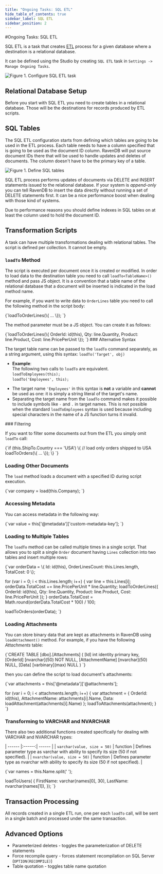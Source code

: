 ```yaml
---
title: "Ongoing Tasks: SQL ETL"
hide_table_of_contents: true
sidebar_label: SQL ETL
sidebar_position: 2
---
```



#Ongoing Tasks: SQL ETL

SQL ETL is a task that creates [ETL](../../../server/ongoing-tasks/etl/basics.mdx) process for a given database where a destination is a relational database.

It can be defined using the Studio by creating `SQL ETL` task in `Settings -> Manage Ongoing Tasks`.

![Figure 1. Configure SQL ETL task](./assets/sql-etl-setup.png)

## Relational Database Setup

Before you start with SQL ETL you need to create tables in a relational database. Those will be the destinations for records produced by ETL scripts.



## SQL Tables

The SQL ETL configuration starts from defining which tables are going to be used in the ETL process. Each table needs to have a column specified that
is going to be used as the document ID column. RavenDB will put source document IDs there that will be used to handle updates and deletes of documents. 
The column doesn't have to be the primary key of a table.

![Figure 1. Define SQL tables](./assets/sql-etl-tables.png)

<Admonition type="info" title="Insert only" id="insert-only" href="#insert-only">

SQL ETL process performs updates of documents via DELETE and INSERT statements issued to the relational database. If your system is _append-only_ you can tell RavenDB to
insert the data directly without running a set of DELETE statements first. It can be a nice performance boost when dealing with those kind of systems.

</Admonition>

<Admonition type="warning" title="Indexes" id="indexes" href="#indexes">
Due to performance reasons you should define indexes in SQL tables on at least the column used to hold the document ID.
</Admonition>



## Transformation Scripts

A task can have multiple transformations dealing with relational tables. The script is defined per collection. It cannot be empty.

### `loadTo` Method

The script is executed per document once it is created or modified. In order to load data to the destination table you need to call `loadTo<TableName>()` method and pass JS object.
It is a convention that a table name of the relational database that a document will be inserted is indicated in the load method name. 

For example, if you want to write data to `OrderLines` table you need to call the following method in the script body:

<TabItem value="javascript" label="javascript">
<CodeBlock language="javascript">
{`loadToOrderLines(\{ ... \});
`}
</CodeBlock>
</TabItem>

The method parameter must be a JS object. You can create it as follows:

<TabItem value="javascript" label="javascript">
<CodeBlock language="javascript">
{`loadToOrderLines(\{
        OrderId: id(this),
        Qty: line.Quantity,
        Product: line.Product,
        Cost: line.PricePerUnit
\});
`}
</CodeBlock>
</TabItem>
<Admonition type="note" title="Note">
### Alternative Syntax

The target table name can be passed to the `loadTo` command separately, as a string argument, 
using this syntax: `loadTo('Target', obj)`  

* **Example**:  
  The following two calls to `loadTo` are equivalent.  
  `loadToEmployees(this);`  
  `loadTo('Employees', this);`  

<Admonition type="info" title="Info">

 * The target name `'Employees'` in this syntax is **not** a variable and **cannot** be used as one: 
   it is simply a string literal of the target's name.  
 * Separating the target name from the `loadTo` command makes it possible to include symbols like 
   `-` and `.` in target names. This is not possible when the standard `loadToEmployees` syntax is 
   used because including special characters in the name of a JS function turns it invalid.  
</Admonition>
</Admonition>
### Filtering

If you want to filter some documents out from the ETL you simply omit `loadTo` call:

<TabItem value="javascript" label="javascript">
<CodeBlock language="javascript">
{`if (this.ShipTo.Country === 'USA') \{
    // load only orders shipped to USA
    loadToOrders(\{ ... \});
\}
`}
</CodeBlock>
</TabItem>

### Loading Other Documents

The `load` method loads a document with a specified ID during script execution.

<TabItem value="javascript" label="javascript">
<CodeBlock language="javascript">
{`var company = load(this.Company);
`}
</CodeBlock>
</TabItem>

### Accessing Metadata

You can access metadata in the following way:

<TabItem value="javascript" label="javascript">
<CodeBlock language="javascript">
{`var value = this['@metadata']['custom-metadata-key'];
`}
</CodeBlock>
</TabItem>

### Loading to Multiple Tables

The `loadTo` method can be called multiple times in a single script. That allows you to split a single `Order` document having `Lines` collection into two tables and insert multiple rows:

<TabItem value="javascript" label="javascript">
<CodeBlock language="javascript">
{`var orderData = \{
    Id: id(this),
    OrderLinesCount: this.Lines.length,
    TotalCost: 0
\};

for (var i = 0; i < this.Lines.length; i++) \{
    var line = this.Lines[i];
    orderData.TotalCost += line.PricePerUnit * line.Quantity;
    loadToOrderLines(\{
        OrderId: id(this),
        Qty: line.Quantity,
        Product: line.Product,
        Cost: line.PricePerUnit
    \});
\}
orderData.TotalCost = Math.round(orderData.TotalCost  * 100) / 100;

loadToOrders(orderData);
`}
</CodeBlock>
</TabItem>

### Loading Attachments

You can store binary data that are kept as attachments in RavenDB using `loadAttachment()` method. For example, if you have the following _Attachments_ table:

<TabItem value="sql" label="sql">
<CodeBlock language="sql">
{`CREATE TABLE [dbo].[Attachments]
(
    [Id] int identity primary key,
    [OrderId] [nvarchar](50) NOT NULL,
    [AttachmentName] [nvarchar](50) NULL,
    [Data] [varbinary](max) NULL
)
`}
</CodeBlock>
</TabItem>

then you can define the script to load document's attachments:

<TabItem value="javascript" label="javascript">
<CodeBlock language="javascript">
{`var attachments = this['@metadata']['@attachments'];

for (var i = 0; i < attachments.length; i++) \{
    var attachment = \{
        OrderId: id(this),
        AttachmentName: attachments[i].Name,
        Data: loadAttachment(attachments[i].Name)
    \};
    loadToAttachments(attachment);
\}
`}
</CodeBlock>
</TabItem>

### Transforming to VARCHAR and NVARCHAR

There also two additional functions created specifically for dealing with VARCHAR and NVARCHAR types:

| ------ |:------:| ------ |
| `varchar(value, size = 50)` | function | Defines parameter type as varchar with ability to specify its size (50 if not specified). |
| `nvarchar(value, size = 50)` | function | Defines parameter type as nvarchar with ability to specify its size (50 if not specified). |

<TabItem value="javascript" label="javascript">
<CodeBlock language="javascript">
{`var names = this.Name.split(' ');

loadToUsers(
\{
    FirstName: varchar(names[0], 30),
    LastName: nvarchar(names[1]),
\});
`}
</CodeBlock>
</TabItem>





## Transaction Processing

All records created in a single ETL run, one per each `loadTo` call, will be sent in a single batch and processed under the same transaction.



## Advanced Options

- Parameterized deletes - toggles the parameterization of DELETE statements
- Force recompile query - forces statement recompilation on SQL Server (`OPTION(RECOMPILE)`)
- Table quotation - toggles table name quotation



